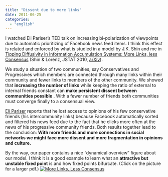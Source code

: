 ```yaml
---
title: "Dissent due to more links"
date: 2011-06-25
categories: 
  - "english"
---
```


I watched Eli Pariser's TED talk on increasing bi-polarization of viewpoints due to automatic prioritizing of Facebook news feed items.   I think this effect is related and enforced by what is studied in a model by J.K. Shin and me in [Tipping Diffusivity in Information Accumulation Systems: More Links, less Consensus](http://dx.doi.org/10.1088%2F1742-5468%2F2010%2F06%2FP06005) (Shin & Lorenz, JSTAT 2010, [arXiv](http://arxiv.org/abs/0909.1252)). <!--more-->

We study a situation of two communities, say Conservatives and Progressives which members are connected through many links within their community and fewer links to members of the other community. We showed that **increasing the number of links** while keeping the ratio of external to internal friends constant can **make persistent dissent between communities possible** . With a fewer number of friends both communities must converge finally to a consensual view.

[Eli Pariser](http://en.wikipedia.org/wiki/Eli_Pariser) reports that he lost access to opinions of his few conservative friends (his intercommunity links) because Facebook automatically sorted and filtered his news feed due to the fact that he clicks more often at the news of his progressive community friends. Both results together lead to the conclusion: **With more friends and more connections in social networks we might face more dissent and more fragmentation in opinions and culture.**

By the way, our paper contains a nice "dynamical overview" figure about our model. I think it is a good example to learn what an **attractive but unstable fixed point** is and how fixed points bifurcate. (Click on the picture for a larger pdf.) [![More Links, Less Consensus](images/fig2_3_blog-crop-e1309012685135.jpeg)](http://janlo.de/wp/wp-content/uploads/2011/06/fig2_3_blog-crop.pdf)
